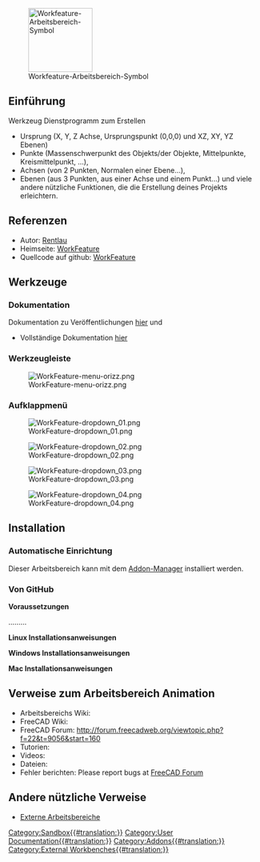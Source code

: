 <languages/>

[[File:WF_wf.png|thumb|128px|Workfeature-Arbeitsbereich-Symbol]]

{{Note|Hinweis|Zusammenführen mit [[Macro_WorkFeatures/de|Makro Workfeature]]??}}

{{TOCright}}

<span id="Introduction"></span>
==Einführung==

Werkzeug Dienstprogramm zum Erstellen

* Ursprung (X, Y, Z Achse, Ursprungspunkt (0,0,0) und XZ, XY, YZ Ebenen)
* Punkte (Massenschwerpunkt des Objekts/der Objekte, Mittelpunkte, Kreismittelpunkt, ...),
* Achsen (von 2 Punkten, Normalen einer Ebene...),
* Ebenen (aus 3 Punkten, aus einer Achse und einem Punkt...) und viele andere nützliche Funktionen, die die Erstellung deines Projekts erleichtern.

<span id="References"></span>
==Referenzen==

* Autor: [https://github.com/Rentlau Rentlau]
* Heimseite: [https://github.com/Rentlau/WorkFeature WorkFeature]
* Quellcode auf github: [https://github.com/Rentlau/WorkFeature WorkFeature]

<span id="Tools"></span>
==Werkzeuge==

<span id="Documentation"></span>
=== Dokumentation ===

Dokumentation zu Veröffentlichungen [https://github.com/Rentlau/WorkFeature/blob/master/WorkFeature/Doc/WF_releasesDocumentation.pdf hier] und
* Vollständige Dokumentation [https://github.com/Rentlau/WorkFeature/blob/master/WorkFeature/Doc/WF_documentation.pdf hier]

<span id="Toolbar"></span>
===Werkzeugleiste===

[[Image:WorkFeature-menu-orizz.png]]

<span id="Drop_down_menu"></span>
===Aufklappmenü===

[[Image:WorkFeature-dropdown_01.png]]

[[Image:WorkFeature-dropdown_02.png]]

[[Image:WorkFeature-dropdown_03.png]]

[[Image:WorkFeature-dropdown_04.png]]

==Installation==

<span id="Automatic_installation"></span>
===Automatische Einrichtung===

Dieser Arbeitsbereich kann mit dem  [[Std_AddonMgr/de|Addon-Manager]] installiert werden.

<span id="From_GitHub"></span>
===Von GitHub===

'''Voraussetzungen'''

.........

'''Linux Installationsanweisungen''' 

'''Windows Installationsanweisungen''' 

'''Mac Installationsanweisungen'''

<span id="Links_to_Animation_WB"></span>
==Verweise zum Arbeitsbereich Animation==

* Arbeitsbereichs Wiki: 
* FreeCAD Wiki:
* FreeCAD Forum: http://forum.freecadweb.org/viewtopic.php?f=22&t=9056&start=160
* Tutorien: 
* Videos:  
* Dateien: 
* Fehler berichten: Please report bugs at [http://forum.freecadweb.org/index.php FreeCAD Forum]

<span id="Other_useful_links"></span>
==Andere nützliche Verweise==

* [[External_workbenches/de|Externe Arbeitsbereiche]]


[[Category:Sandbox{{#translation:}}]]
[[Category:User Documentation{{#translation:}}]]
[[Category:Addons{{#translation:}}]]
[[Category:External Workbenches{{#translation:}}]]